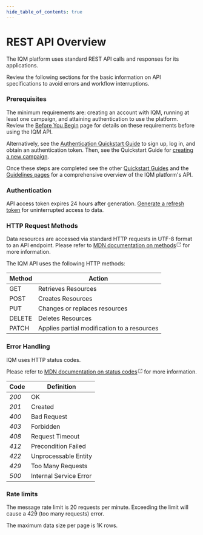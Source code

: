 ```yaml
---
hide_table_of_contents: true
---
```


# REST API Overview

The IQM platform uses standard REST API calls and responses for its applications. 

Review the following sections for the basic information on API specifications to avoid errors and workflow interruptions. 

### Prerequisites 

The minimum requirements are: creating an account with IQM, running at least one campaign, and attaining authentication to use the platform. Review the [Before You Begin](/docs/Getting%20Started/Before-You-Begin) page for details on these requirements before using the IQM API. 

Alternatively, see the [Authentication Quickstart Guide](/docs/Quickstart%20Guides/Authentication-Quickstart-Guide) to sign up, log in, and obtain an authentication token. Then, see the Quickstart Guide for [creating a new campaign](/docs/Quickstart%20Guides/Upload-Creative-and-Create-a-Campaign-API-Quickstart-Guide). 

Once these steps are completed see the other [Quickstart Guides](/docs/Quickstart%20Guides/) and the [Guidelines pages](/docs/Guidelines/) for a comprehensive overview of the IQM platform's API. 

### Authentication

API access token expires 24 hours after generation. [Generate a refresh token](/docs/Quickstart%20Guides/Authentication-Quickstart-Guide#refresh-token) for uninterrupted access to data.

### HTTP Request Methods

Data resources are accessed via standard HTTP requests in UTF-8 format to an API endpoint. Please refer to [MDN documentation on methods<svg xmlns="http://www.w3.org/2000/svg" width="1em" height="1em" viewBox="0 0 21 21"><path fill="none" stroke="currentColor" stroke-linecap="round" stroke-linejoin="round" d="M18.5 8.5v-5h-5m5 0l-7 7m-1-7h-5a2 2 0 0 0-2 2v10a2 2 0 0 0 2 2h11a2 2 0 0 0 2-2v-4"/></svg>](https://developer.mozilla.org/en-US/docs/Web/HTTP/Methods) for more information. 

 The IQM API uses the following HTTP methods:

| Method | Action |
|---|---|
| <span class="badge badge--primary">GET</span> | Retrieves Resources |
| <span class="badge badge--success">POST</span> | Creates Resources |
| <span class="badge badge--warning">PUT</span> | Changes or replaces resources |
| <span class="badge badge--danger">DELETE</span> | Deletes Resources |
| <span class="badge badge--info">PATCH</span> | Applies partial modification to a resources |

### Error Handling 

IQM uses HTTP status codes.

Please refer to [MDN documentation on status codes<svg xmlns="http://www.w3.org/2000/svg" width="1em" height="1em" viewBox="0 0 21 21"><path fill="none" stroke="currentColor" stroke-linecap="round" stroke-linejoin="round" d="M18.5 8.5v-5h-5m5 0l-7 7m-1-7h-5a2 2 0 0 0-2 2v10a2 2 0 0 0 2 2h11a2 2 0 0 0 2-2v-4"/></svg>](https://developer.mozilla.org/en-US/docs/Web/HTTP/Status) for more information. 

| Code | Definition |
| ---  |--- |
| <var>200</var> | OK |
| <var>201</var> | Created |
| <var>400</var> | Bad Request |
| <var>403</var> | Forbidden |
| <var>408</var> | Request Timeout |
| <var>412</var> | Precondition Failed |
| <var>422</var> | Unprocessable Entity |
| <var>429</var> | Too Many Requests |
| <var>500</var> | Internal Service Error|

### Rate limits

The message rate limit is 20 requests per minute. Exceeding the limit will cause a 429 (too many requests) error.

The maximum data size per page is 1K rows.

